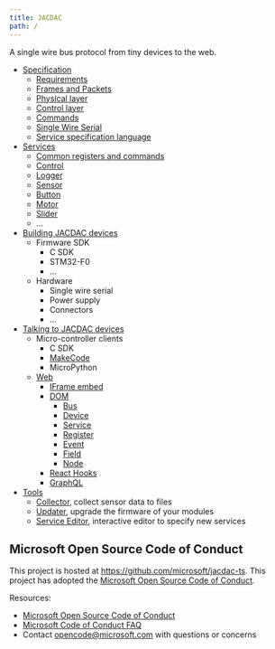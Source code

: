 ```yaml
---
title: JACDAC
path: /
---
```


A single wire bus protocol from tiny devices to the web.

<DeviceList />

* [Specification](/spec/)
    * [Requirements](/spec/requirements)
    * [Frames and Packets](/spec/frames-and-packets)
    * [Physical layer](/spec/physical-layer)
    * [Control layer](/spec/control-layer)
    * [Commands](/spec/commands)
    * [Single Wire Serial](/spec/single-wire-serial)
    * [Service specification language](/spec/service-spec-language)
* [Services](/services)
    * [Common registers and commands](/services/_base)
    * [Control](/services/control)
    * [Logger](/services/logger)
    * [Sensor](/services/_sensor)
    * [Button](/services/button)
    * [Motor](/services/motor)
    * [Slider](/services/slider)
    * ...
* [Building JACDAC devices](/servers)
    * Firmware SDK
        * C SDK
        * STM32-F0
        * ...
    * Hardware
        * Single wire serial
        * Power supply
        * Connectors
        * ...
* [Talking to JACDAC devices](/clients)
    * Micro-controller clients
        * C SDK
        * [MakeCode](/clients/hardware/makecode)
        * MicroPython
    * [Web](/clients/web)
        * [IFrame embed](/clients/web/iframe)
        * [DOM](/clients/web/dom)
            * [Bus](/clients/web/dom/bus)
            * [Device](/clients/web/dom/device)
            * [Service](/clients/web/dom/service)
            * [Register](/clients/web/dom/register)
            * [Event](/clients/web/dom/event)
            * [Field](/clients/web/dom/field)
            * [Node](/clients/web/dom/node)
        * [React Hooks](/clients/web/react)
        * [GraphQL](/clients/web/graphql)
* [Tools](/tools)
    * [Collector](/tools/collector), collect sensor data to files
    * [Updater](/tools/updater), upgrade the firmware of your modules
    * [Service Editor](/tools/service-editor), interactive editor to specify new services

## Microsoft Open Source Code of Conduct

This project is hosted at https://github.com/microsoft/jacdac-ts. This project has adopted the [Microsoft Open Source Code of Conduct](https://opensource.microsoft.com/codeofconduct/).

Resources:

- [Microsoft Open Source Code of Conduct](https://opensource.microsoft.com/codeofconduct/)
- [Microsoft Code of Conduct FAQ](https://opensource.microsoft.com/codeofconduct/faq/)
- Contact [opencode@microsoft.com](mailto:opencode@microsoft.com) with questions or concerns
